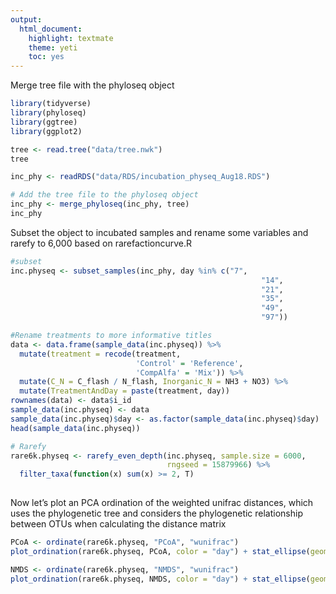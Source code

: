 ```yaml
---
output: 
  html_document: 
    highlight: textmate
    theme: yeti
    toc: yes
---
```


Merge tree file with the phyloseq object
```r
library(tidyverse)
library(phyloseq)
library(ggtree)
library(ggplot2)

tree <- read.tree("data/tree.nwk")
tree

inc_phy <- readRDS("data/RDS/incubation_physeq_Aug18.RDS")

# Add the tree file to the phyloseq object
inc_phy <- merge_phyloseq(inc_phy, tree)
inc_phy
```

Subset the object to incubated samples and rename some variables and rarefy to 6,000 based on 
rarefactioncurve.R
```r

#subset
inc.physeq <- subset_samples(inc_phy, day %in% c("7",
                                                        "14",
                                                        "21",
                                                        "35",
                                                        "49",
                                                        "97"))

#Rename treatments to more informative titles
data <- data.frame(sample_data(inc.physeq)) %>%
  mutate(treatment = recode(treatment,
                            'Control' = 'Reference',
                            'CompAlfa' = 'Mix')) %>%
  mutate(C_N = C_flash / N_flash, Inorganic_N = NH3 + NO3) %>%
  mutate(TreatmentAndDay = paste(treatment, day))
rownames(data) <- data$i_id
sample_data(inc.physeq) <- data
sample_data(inc.physeq)$day <- as.factor(sample_data(inc.physeq)$day)
head(sample_data(inc.physeq))

# Rarefy
rare6k.physeq <- rarefy_even_depth(inc.physeq, sample.size = 6000,
                                   rngseed = 15879966) %>%
  filter_taxa(function(x) sum(x) >= 2, T) 
  
```

Now let's plot an PCA ordination of the weighted unifrac distances, which uses the phylogenetic tree and considers the phylogenetic relationship between OTUs when calculating the distance matrix
```r
PCoA <- ordinate(rare6k.physeq, "PCoA", "wunifrac")
plot_ordination(rare6k.physeq, PCoA, color = "day") + stat_ellipse(geom = "polygon", type = "norm", alpha = 0.2, aes(fill = day))
```
```r
NMDS <- ordinate(rare6k.physeq, "NMDS", "wunifrac")
plot_ordination(rare6k.physeq, NMDS, color = "day") + stat_ellipse(geom = "polygon", type = "norm", alpha = 0.2, aes(fill = day))
```

```r

```


